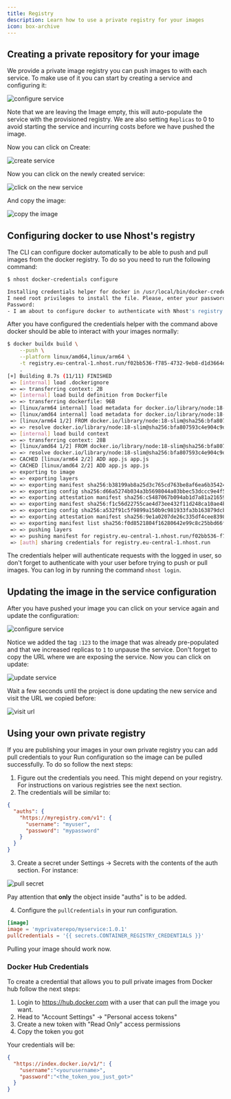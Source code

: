 ```yaml
---
title: Registry
description: Learn how to use a private registry for your images
icon: box-archive
---
```


## Creating a private repository for your image

We provide a private image registry you can push images to with each service. To make use of it you can start by creating a service and configuring it:

![configure service](/images/guides/run/registry_1.png)

Note that we are leaving the Image empty, this will auto-populate the service with the provisioned registry. We are also setting `Replicas` to 0 to avoid starting the service and incurring costs before we have pushed the image.

Now you can click on Create:

![create service](/images/guides/run/registry_2.png)

Now you can click on the newly created service:

![click on the new service](/images/guides/run/registry_3.png)

And copy the image:

![copy the image](/images/guides/run/registry_4.png)

## Configuring docker to use Nhost's registry

The CLI can configure docker automatically to be able to push and pull images from the docker registry. To do so you need to run the following command:

```bash
$ nhost docker-credentials configure

Installing credentials helper for docker in /usr/local/bin/docker-credential-nhost-login
I need root privileges to install the file. Please, enter your password.
Password:
- I am about to configure docker to authenticate with Nhost's registry. This will modify your docker config file on /Users/dbarroso/.docker/config.json. Should I continue? [y/N] y
```

After you have configured the credentials helper with the command above docker should be able to interact with your images normally:


```bash
$ docker buildx build \
    --push \
    --platform linux/amd64,linux/arm64 \
    -t registry.eu-central-1.nhost.run/f02bb536-f785-4732-9eb8-d1d3664d7949:123 \
    .
[+] Building 8.7s (11/11) FINISHED                                                                                                                  docker-container:focused_dirac
 => [internal] load .dockerignore                                                                                                                                             0.0s
 => => transferring context: 2B                                                                                                                                               0.0s
 => [internal] load build definition from Dockerfile                                                                                                                          0.0s
 => => transferring dockerfile: 96B                                                                                                                                           0.0s
 => [linux/arm64 internal] load metadata for docker.io/library/node:18-slim                                                                                                   6.4s
 => [linux/amd64 internal] load metadata for docker.io/library/node:18-slim                                                                                                   6.4s
 => [linux/arm64 1/2] FROM docker.io/library/node:18-slim@sha256:bfa807593c4e904c9dbdeec45a266d38040804e498c714bddf59734a1ed34730                                             0.0s
 => => resolve docker.io/library/node:18-slim@sha256:bfa807593c4e904c9dbdeec45a266d38040804e498c714bddf59734a1ed34730                                                         0.0s
 => [internal] load build context                                                                                                                                             0.0s
 => => transferring context: 28B                                                                                                                                              0.0s
 => [linux/amd64 1/2] FROM docker.io/library/node:18-slim@sha256:bfa807593c4e904c9dbdeec45a266d38040804e498c714bddf59734a1ed34730                                             0.0s
 => => resolve docker.io/library/node:18-slim@sha256:bfa807593c4e904c9dbdeec45a266d38040804e498c714bddf59734a1ed34730                                                         0.0s
 => CACHED [linux/arm64 2/2] ADD app.js app.js                                                                                                                                0.0s
 => CACHED [linux/amd64 2/2] ADD app.js app.js                                                                                                                                0.0s
 => exporting to image                                                                                                                                                        2.2s
 => => exporting layers                                                                                                                                                       0.0s
 => => exporting manifest sha256:b38199ab8a25d3c765cd763be8af6ea6b3542455f2e7ad37f92924538dbc2af7                                                                             0.0s
 => => exporting config sha256:d66a5274b034a3b5698044a03bbec53dccc9e4f5f774701c59604fa17c8f0ff3                                                                               0.0s
 => => exporting attestation manifest sha256:c5487067b094ab1d7a81a216595a0f773c55ceec95319e844cded94247e4d341                                                                 0.0s
 => => exporting manifest sha256:f1c56d22755cae4d73ee432f11d248ca10ae4b89be3d56f0ffe95e5d7ce10542                                                                             0.0s
 => => exporting config sha256:a532f91c5f9899a150b9c981933fa3b163879dcb5ceb48ebc132f72b564a5878                                                                               0.0s
 => => exporting attestation manifest sha256:9e1a0207de26c335df4cee8398ada86f7b6a68ebb86e39550fe862416a10df84                                                                 0.0s
 => => exporting manifest list sha256:f0d8521804f16280642e99c8c25bbd66f659a9a9bd7bb72cf0726dd98d9bfb00                                                                        0.0s
 => => pushing layers                                                                                                                                                         1.2s
 => => pushing manifest for registry.eu-central-1.nhost.run/f02bb536-f785-4732-9eb8-d1d3664d7949:123@sha256:f0d8521804f16280642e99c8c25bbd66f659a9a9bd7bb72cf0726dd98d9bfb00  1.0s
 => [auth] sharing credentials for registry.eu-central-1.nhost.run                                                                                                            0.0s


```

<Info>The credentials helper will authenticate requests with the logged in user, so don't forget to authenticate with your user before trying to push or pull images. You can log in by running the command `nhost login`.</Info>

## Updating the image in the service configuration

After you have pushed your image you can click on your service again and update the configuration:

![configure service](/images/guides/run/registry_5.png)

Notice we added the tag `:123` to the image that was already pre-populated and that we increased replicas to `1` to unpause the service. Don't forget to copy the URL where we are exposing the service. Now you can click on update:

![update service](/images/guides/run/registry_6.png)

Wait a few seconds until the project is done updating the new service and visit the URL we copied before:

![visit url](/images/guides/run/registry_7.png)

## Using your own private registry

If you are publishing your images in your own private registry you can add pull credentials to your Run configuration so the image can be pulled successfully. To do so follow the next steps:

1. Figure out the credentials you need. This might depend on your registry. For instructions on various registries see the next section.
2. The credentials will be similar to:

```json
{
  "auths": {
    "https://myregistry.com/v1": {
      "username": "myuser",
      "password": "mypassword"
    }
  }
}
```

3. Create a secret under Settings -> Secrets with the contents of the auth section. For instance:

![pull secret](/images/guides/run/registry_8.png)

Pay attention that **only** the object inside "auths" is to be added.

4. Configure the `pullCredentials` in your run configuration.

```toml
[image]
image = 'myprivaterepo/myservice:1.0.1'
pullCredentials = '{{ secrets.CONTAINER_REGISTRY_CREDENTIALS }}'
```

Pulling your image should work now.

### Docker Hub Credentials

To create a credential that allows you to pull private images from Docker hub follow the next steps:

1. Login to https://hub.docker.com with a user that can pull the image you want.
2. Head to "Account Settings" -> "Personal access tokens"
3. Create a new token with "Read Only" access permissions
4. Copy the token you got

Your credentials will be:

```json
{
  "https://index.docker.io/v1/": {
    "username":"<yourusername>",
    "password":"<the_token_you_just_got>"
  }
}
```
